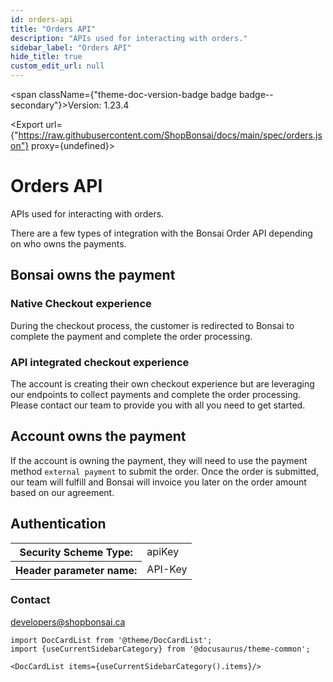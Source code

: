 ```yaml
---
id: orders-api
title: "Orders API"
description: "APIs used for interacting with orders."
sidebar_label: "Orders API"
hide_title: true
custom_edit_url: null
---
```



<span className={"theme-doc-version-badge badge badge--secondary"}>Version: 1.23.4</span>

<Export url={"https://raw.githubusercontent.com/ShopBonsai/docs/main/spec/orders.json"} proxy={undefined}></Export>

# Orders API

APIs used for interacting with orders.

There are a few types of integration with the Bonsai Order API depending on who owns the payments.

## Bonsai owns the payment

### Native Checkout experience

During the checkout process, the customer is redirected to Bonsai to complete the payment and complete the order processing.

### API integrated checkout experience

The account is creating their own checkout experience but are leveraging our endpoints to collect payments and complete the order processing.
Please contact our team to provide you with all you need to get started.

## Account owns the payment

If the account is owning the payment, they will need to use the payment method `external payment` to submit the order.
Once the order is submitted, our team will fulfill and Bonsai will invoice you later on the order amount based on our agreement.

<div style={{"marginBottom":"2rem"}}><h2 id={"authentication"} style={{"marginBottom":"1rem"}}>Authentication</h2><Tabs><TabItem label={"API Key"} value={"APIKeyHeader"}><div><table><tbody><tr><th>Security Scheme Type:</th><td>apiKey</td></tr><tr><th>Header parameter name:</th><td>API-Key</td></tr></tbody></table></div></TabItem></Tabs></div><div style={{"display":"flex","flexDirection":"column","marginBottom":"var(--ifm-paragraph-margin-bottom)"}}><h3 style={{"marginBottom":"0.25rem"}}>Contact</h3><span><a href={"mailto:developers@shopbonsai.ca"}>developers@shopbonsai.ca</a></span></div>

```mdx-code-block
import DocCardList from '@theme/DocCardList';
import {useCurrentSidebarCategory} from '@docusaurus/theme-common';

<DocCardList items={useCurrentSidebarCategory().items}/>
```
